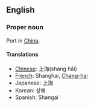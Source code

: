 ==English==

===Proper noun===

Port in [[China]].

====Translations====
*[[Chinese]]: 上海(shàng hăi)
*[[French]]: Shanghai, [[Chang-hai]]
*Japanese: 上海
*Korean: 상해
*Spanish: Shangai